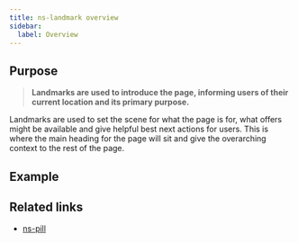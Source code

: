 ```yaml
---
title: ns-landmark overview
sidebar:
  label: Overview
---
```



## Purpose

> **Landmarks are used to introduce the page, informing users of their current location and its primary purpose.**

Landmarks are used to set the scene for what the page is for, what offers might be available and give helpful best next actions for users. This is where the main heading for the page will sit and give the overarching context to the rest of the page.

## Example

<Wrapper name="ns-landmark">
  <ExampleStandard slot="template"/>
</Wrapper>

## Related links

- [ns-pill](#!)

